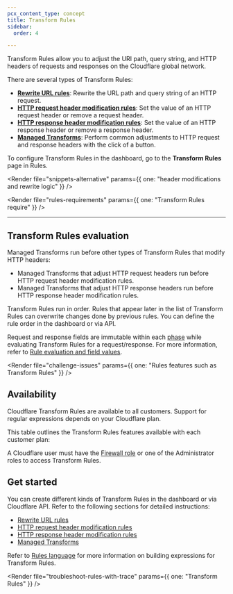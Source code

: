 ```yaml
---
pcx_content_type: concept
title: Transform Rules
sidebar:
  order: 4

---
```



Transform Rules allow you to adjust the URI path, query string, and HTTP headers of requests and responses on the Cloudflare global network.

There are several types of Transform Rules:

* [**Rewrite URL rules**](/rules/transform/url-rewrite/): Rewrite the URL path and query string of an HTTP request.
* [**HTTP request header modification rules**](/rules/transform/request-header-modification/): Set the value of an HTTP request header or remove a request header.
* [**HTTP response header modification rules**](/rules/transform/response-header-modification/): Set the value of an HTTP response header or remove a response header.
* [**Managed Transforms**](/rules/transform/managed-transforms/): Perform common adjustments to HTTP request and response headers with the click of a button.

To configure Transform Rules in the dashboard, go to the **Transform Rules** page in Rules.

<Render file="snippets-alternative" params={{ one: "header modifications and rewrite logic" }} /><br />

<Render file="rules-requirements" params={{ one: "Transform Rules require" }} />

***

## Transform Rules evaluation

Managed Transforms run before other types of Transform Rules that modify HTTP headers:

* Managed Transforms that adjust HTTP request headers run before HTTP request header modification rules.
* Managed Transforms that adjust HTTP response headers run before HTTP response header modification rules.

Transform Rules run in order. Rules that appear later in the list of Transform Rules can overwrite changes done by previous rules. You can define the rule order in the dashboard or via API.

Request and response fields are immutable within each [phase](/ruleset-engine/about/phases/) while evaluating Transform Rules for a request/response. For more information, refer to [Rule evaluation and field values](/ruleset-engine/about/rules/#rule-evaluation).

<Render file="challenge-issues" params={{ one: "Rules features such as Transform Rules" }} />

## Availability

Cloudflare Transform Rules are available to all customers. Support for regular expressions depends on your Cloudflare plan.

This table outlines the Transform Rules features available with each customer plan:

<FeatureTable id="rules.transform_rules" />

A Cloudflare user must have the [Firewall role](/fundamentals/setup/manage-members/roles/) or one of the Administrator roles to access Transform Rules.

## Get started

You can create different kinds of Transform Rules in the dashboard or via Cloudflare API. Refer to the following sections for detailed instructions:

* [Rewrite URL rules](/rules/transform/url-rewrite/)
* [HTTP request header modification rules](/rules/transform/request-header-modification/)
* [HTTP response header modification rules](/rules/transform/response-header-modification/create-dashboard/)
* [Managed Transforms](/rules/transform/managed-transforms/)

Refer to [Rules language](/ruleset-engine/rules-language/) for more information on building expressions for Transform Rules.

<Render file="troubleshoot-rules-with-trace" params={{ one: "Transform Rules" }} />
